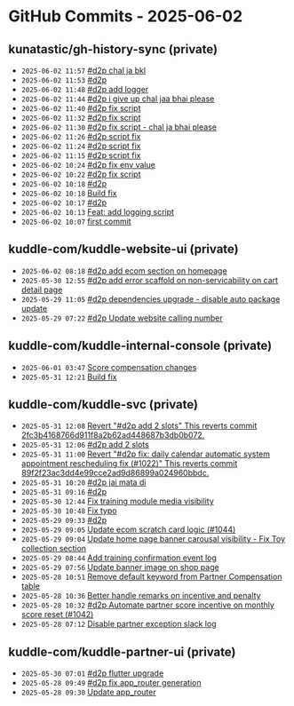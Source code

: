 # GitHub Commits - 2025-06-02


## kunatastic/gh-history-sync (private)

- `2025-06-02 11:57` [#d2p chal ja bkl](https://github.com/kunatastic/gh-history-sync/commit/8ab2115b924a92565ac0f3dbdf1bbfaebc0d34a6)
- `2025-06-02 11:53` [#d2p](https://github.com/kunatastic/gh-history-sync/commit/53334bb3ceebc00c6d239280b0f6c763f472a84c)
- `2025-06-02 11:48` [#d2p add logger](https://github.com/kunatastic/gh-history-sync/commit/cec6934d97ae107b393b73cc846835bcb0b6dc8e)
- `2025-06-02 11:44` [#d2p i give up chal jaa bhai please](https://github.com/kunatastic/gh-history-sync/commit/9004f8cf09134b3ad66ca7e26de1297db0e4ae61)
- `2025-06-02 11:40` [#d2p fix script](https://github.com/kunatastic/gh-history-sync/commit/d14d9fd56274d1a8bcc32c049171a9da265ca5b2)
- `2025-06-02 11:32` [#d2p fix script](https://github.com/kunatastic/gh-history-sync/commit/ba1f70c8fc374f7f799fcb99d652d41d227229a8)
- `2025-06-02 11:30` [#d2p fix script - chal ja bhai please](https://github.com/kunatastic/gh-history-sync/commit/0ada333e10874c1f1fbb67bc23056fcd735132d8)
- `2025-06-02 11:26` [#d2p script fix](https://github.com/kunatastic/gh-history-sync/commit/ad4d880e0ee3231cf07726f38d5848ee21683269)
- `2025-06-02 11:24` [#d2p script fix](https://github.com/kunatastic/gh-history-sync/commit/ca2cfa16962a1915a8d384f6e46c87b034de4dc4)
- `2025-06-02 11:15` [#d2p script fix](https://github.com/kunatastic/gh-history-sync/commit/94031951b5bb30678ad95d309947755ac3e3b3c5)
- `2025-06-02 10:24` [#d2p fix env value](https://github.com/kunatastic/gh-history-sync/commit/a1e532fda010074c18d107f80c04ec4102cf3020)
- `2025-06-02 10:22` [#d2p fix script](https://github.com/kunatastic/gh-history-sync/commit/7f32844c8cbaf8f2da074525e718099c23d7ab4f)
- `2025-06-02 10:18` [#d2p](https://github.com/kunatastic/gh-history-sync/commit/95ad4ffca0eb8181c93e5c87a44e49583b85d98b)
- `2025-06-02 10:18` [Build fix](https://github.com/kunatastic/gh-history-sync/commit/4d0bdd2c75d0c43273b4a8e67a13c0b85b44d156)
- `2025-06-02 10:17` [#d2p](https://github.com/kunatastic/gh-history-sync/commit/63facb5b4f3f6a1d85597373591cfcf3fe274cb0)
- `2025-06-02 10:13` [Feat: add logging script](https://github.com/kunatastic/gh-history-sync/commit/defa4a465c0e0db790a3946b5d5cbc990c84a221)
- `2025-06-02 10:07` [first commit](https://github.com/kunatastic/gh-history-sync/commit/0516541279f0311227a7e0fcbb2c8679f83b9394)

## kuddle-com/kuddle-website-ui (private)

- `2025-06-02 08:18` [#d2p add ecom section on homepage](https://github.com/kuddle-com/kuddle-website-ui/commit/4f835e697c1d0be7ec8368c2994985deee32a150)
- `2025-05-30 12:55` [#d2p add error scaffold on non-servicability on cart detail page](https://github.com/kuddle-com/kuddle-website-ui/commit/aaf014fa1b01723dfc36d3427658092bd465f736)
- `2025-05-29 11:05` [#d2p dependencies upgrade - disable auto package update](https://github.com/kuddle-com/kuddle-website-ui/commit/3dcb01196ea652b128a842179710ed2474c8fc46)
- `2025-05-29 07:22` [#d2p Update website calling number](https://github.com/kuddle-com/kuddle-website-ui/commit/35cf37840619b5def589e7db630ba607a4c70e70)

## kuddle-com/kuddle-internal-console (private)

- `2025-06-01 03:47` [Score compensation changes](https://github.com/kuddle-com/kuddle-internal-console/commit/a824d43b0903d4f0516e4a47b84743136a5cf9a6)
- `2025-05-31 12:21` [Build fix](https://github.com/kuddle-com/kuddle-internal-console/commit/c6232c75d08ff71ce9059be2519bcc567f3d137c)

## kuddle-com/kuddle-svc (private)

- `2025-05-31 12:08` [Revert "#d2p add 2 slots"  This reverts commit 2fc3b4168766d911f8a2b62ad448687b3db0b072.](https://github.com/kuddle-com/kuddle-svc/commit/bce261599d4d791af15a2bb7031ed71ecd7182c9)
- `2025-05-31 12:06` [#d2p add 2 slots](https://github.com/kuddle-com/kuddle-svc/commit/2fc3b4168766d911f8a2b62ad448687b3db0b072)
- `2025-05-31 11:00` [Revert "#d2p fix: daily calendar automatic system appointment rescheduling fix (#1022)"  This reverts commit 89f2f23ac3dd4e99cce2ad9d86899a024960bbdc.](https://github.com/kuddle-com/kuddle-svc/commit/6139048ff634a442a26fe3b44c1fe5f20bf8a605)
- `2025-05-31 10:20` [#d2p jai mata di](https://github.com/kuddle-com/kuddle-svc/commit/e0bf16afbd4dc619f93b0b3c9c9dd224d345ec77)
- `2025-05-31 09:16` [#d2p](https://github.com/kuddle-com/kuddle-svc/commit/85a27659ef08e8e974481648a16437893ec18ba8)
- `2025-05-30 12:44` [Fix training module media visibility](https://github.com/kuddle-com/kuddle-svc/commit/c1afda597ff9808a1f8cd3660c0d67fb899d7c66)
- `2025-05-30 10:48` [Fix typo](https://github.com/kuddle-com/kuddle-svc/commit/f36ac71c059e2976d8e5f557f586435e79b4143f)
- `2025-05-29 09:33` [#d2p](https://github.com/kuddle-com/kuddle-svc/commit/8220327f8cefc05b5542b0fdc633de98c9387846)
- `2025-05-29 09:05` [Update ecom scratch card logic (#1044)](https://github.com/kuddle-com/kuddle-svc/commit/098903b5f0c957a1b703fd5b10ce57ff4e37dbbd)
- `2025-05-29 09:04` [Update home page banner carousal visibility - Fix Toy collection section](https://github.com/kuddle-com/kuddle-svc/commit/b2e069b39e5c2749ea5edc166580264521b12e00)
- `2025-05-29 08:44` [Add training confirmation event log](https://github.com/kuddle-com/kuddle-svc/commit/3a022383d705ee59aa0153074127c11036c4a6d5)
- `2025-05-29 07:56` [Update banner image on shop page](https://github.com/kuddle-com/kuddle-svc/commit/0a1e3230661bb8f820a0241cac0e2a5f0220b19e)
- `2025-05-28 10:51` [Remove default keyword from Partner Compensation table](https://github.com/kuddle-com/kuddle-svc/commit/0af466ece11e72a623ab171b96819dced51e7de9)
- `2025-05-28 10:36` [Better handle remarks on incentive and penalty](https://github.com/kuddle-com/kuddle-svc/commit/d14415114bc4ff4e0506e3c5403ad067bb111621)
- `2025-05-28 10:32` [#d2p Automate partner score incentive on monthly score reset (#1042)](https://github.com/kuddle-com/kuddle-svc/commit/1bf4276c3bad2922a49ccb17845bcd36c75b534f)
- `2025-05-28 07:12` [Disable partner exception slack log](https://github.com/kuddle-com/kuddle-svc/commit/0b30146cf30127672488e493a52dcf0daf5560dc)

## kuddle-com/kuddle-partner-ui (private)

- `2025-05-30 07:01` [#d2p flutter upgrade](https://github.com/kuddle-com/kuddle-partner-ui/commit/8d910d1e0b138a04370cbe271625a805915e8692)
- `2025-05-28 09:49` [#d2p fix app_router generation](https://github.com/kuddle-com/kuddle-partner-ui/commit/e688fa5c85362b99c494bbcab38608532b0704d4)
- `2025-05-28 09:30` [Update app_router](https://github.com/kuddle-com/kuddle-partner-ui/commit/f8dcded3d5a4338df5ee48f9fa66987f04ce0c8f)